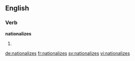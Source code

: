 ==English==

===Verb===
'''nationalizes'''

# {{third-person singular of|nationalize}}

[[de:nationalizes]]
[[fr:nationalizes]]
[[sv:nationalizes]]
[[vi:nationalizes]]